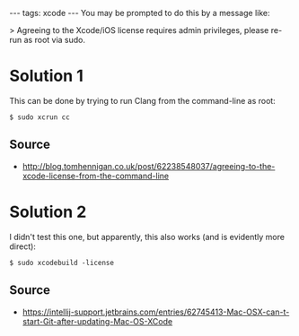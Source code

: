 ---
tags: xcode
---
You may be prompted to do this by a message like:

> Agreeing to the Xcode/iOS license requires admin privileges, please re-run as root via sudo.

= Solution 1 =

This can be done by trying to run Clang from the command-line as root:

<pre lang="shell">$ sudo xcrun cc</pre>

== Source ==

* http://blog.tomhennigan.co.uk/post/62238548037/agreeing-to-the-xcode-license-from-the-command-line

= Solution 2 =

I didn't test this one, but apparently, this also works (and is evidently more direct):

<pre lang="shell">$ sudo xcodebuild -license</pre>

== Source ==

* https://intellij-support.jetbrains.com/entries/62745413-Mac-OSX-can-t-start-Git-after-updating-Mac-OS-XCode
